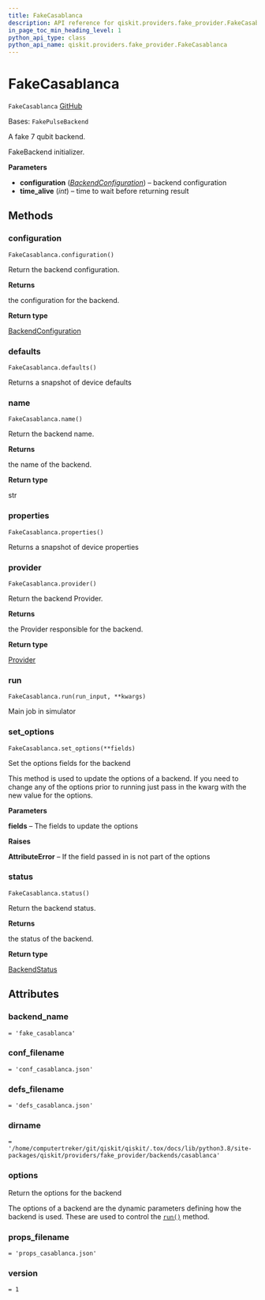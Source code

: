 ```yaml
---
title: FakeCasablanca
description: API reference for qiskit.providers.fake_provider.FakeCasablanca
in_page_toc_min_heading_level: 1
python_api_type: class
python_api_name: qiskit.providers.fake_provider.FakeCasablanca
---
```


# FakeCasablanca

<span id="qiskit.providers.fake_provider.FakeCasablanca" />

`FakeCasablanca` [GitHub](https://github.com/qiskit/qiskit/tree/stable/0.24/qiskit/providers/fake_provider/backends/casablanca/fake_casablanca.py "view source code")

Bases: `FakePulseBackend`

A fake 7 qubit backend.

FakeBackend initializer.

**Parameters**

*   **configuration** ([*BackendConfiguration*](qiskit.providers.models.BackendConfiguration "qiskit.providers.models.BackendConfiguration")) – backend configuration
*   **time\_alive** (*int*) – time to wait before returning result

## Methods

<span id="qiskit-providers-fake-provider-fakecasablanca-configuration" />

### configuration

<span id="qiskit.providers.fake_provider.FakeCasablanca.configuration" />

`FakeCasablanca.configuration()`

Return the backend configuration.

**Returns**

the configuration for the backend.

**Return type**

[BackendConfiguration](qiskit.providers.models.BackendConfiguration "qiskit.providers.models.BackendConfiguration")

<span id="qiskit-providers-fake-provider-fakecasablanca-defaults" />

### defaults

<span id="qiskit.providers.fake_provider.FakeCasablanca.defaults" />

`FakeCasablanca.defaults()`

Returns a snapshot of device defaults

<span id="qiskit-providers-fake-provider-fakecasablanca-name" />

### name

<span id="qiskit.providers.fake_provider.FakeCasablanca.name" />

`FakeCasablanca.name()`

Return the backend name.

**Returns**

the name of the backend.

**Return type**

str

<span id="qiskit-providers-fake-provider-fakecasablanca-properties" />

### properties

<span id="qiskit.providers.fake_provider.FakeCasablanca.properties" />

`FakeCasablanca.properties()`

Returns a snapshot of device properties

<span id="qiskit-providers-fake-provider-fakecasablanca-provider" />

### provider

<span id="qiskit.providers.fake_provider.FakeCasablanca.provider" />

`FakeCasablanca.provider()`

Return the backend Provider.

**Returns**

the Provider responsible for the backend.

**Return type**

[Provider](qiskit.providers.Provider "qiskit.providers.Provider")

<span id="qiskit-providers-fake-provider-fakecasablanca-run" />

### run

<span id="qiskit.providers.fake_provider.FakeCasablanca.run" />

`FakeCasablanca.run(run_input, **kwargs)`

Main job in simulator

<span id="qiskit-providers-fake-provider-fakecasablanca-set-options" />

### set\_options

<span id="qiskit.providers.fake_provider.FakeCasablanca.set_options" />

`FakeCasablanca.set_options(**fields)`

Set the options fields for the backend

This method is used to update the options of a backend. If you need to change any of the options prior to running just pass in the kwarg with the new value for the options.

**Parameters**

**fields** – The fields to update the options

**Raises**

**AttributeError** – If the field passed in is not part of the options

<span id="qiskit-providers-fake-provider-fakecasablanca-status" />

### status

<span id="qiskit.providers.fake_provider.FakeCasablanca.status" />

`FakeCasablanca.status()`

Return the backend status.

**Returns**

the status of the backend.

**Return type**

[BackendStatus](qiskit.providers.models.BackendStatus "qiskit.providers.models.BackendStatus")

## Attributes

<span id="qiskit.providers.fake_provider.FakeCasablanca.backend_name" />

### backend\_name

`= 'fake_casablanca'`

<span id="qiskit.providers.fake_provider.FakeCasablanca.conf_filename" />

### conf\_filename

`= 'conf_casablanca.json'`

<span id="qiskit.providers.fake_provider.FakeCasablanca.defs_filename" />

### defs\_filename

`= 'defs_casablanca.json'`

<span id="qiskit.providers.fake_provider.FakeCasablanca.dirname" />

### dirname

`= '/home/computertreker/git/qiskit/qiskit/.tox/docs/lib/python3.8/site-packages/qiskit/providers/fake_provider/backends/casablanca'`

<span id="qiskit.providers.fake_provider.FakeCasablanca.options" />

### options

Return the options for the backend

The options of a backend are the dynamic parameters defining how the backend is used. These are used to control the [`run()`](qiskit.providers.fake_provider.FakeCasablanca#run "qiskit.providers.fake_provider.FakeCasablanca.run") method.

<span id="qiskit.providers.fake_provider.FakeCasablanca.props_filename" />

### props\_filename

`= 'props_casablanca.json'`

<span id="qiskit.providers.fake_provider.FakeCasablanca.version" />

### version

`= 1`

